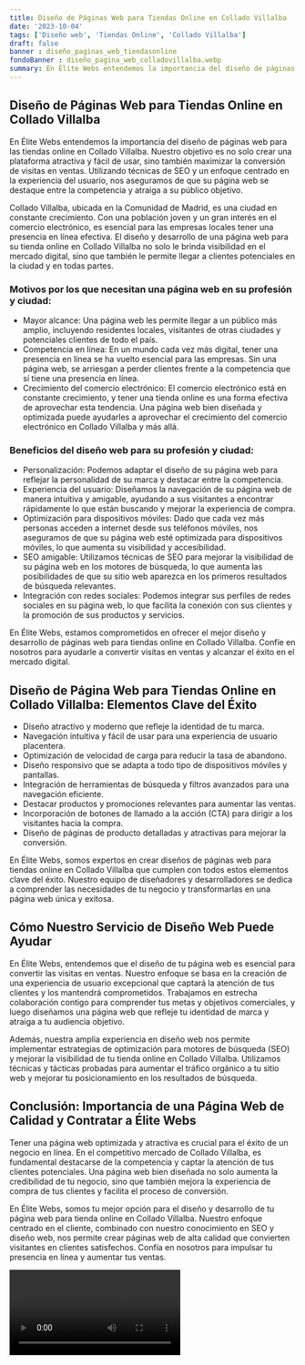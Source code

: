 ```yaml
---
title: Diseño de Páginas Web para Tiendas Online en Collado Villalba
date: '2023-10-04'
tags: ['Diseño web', 'Tiendas Online', 'Collado Villalba']
draft: false
banner : diseño_paginas_web_tiendasonline
fondoBanner : diseño_pagina_web_colladovillalba.webp
summary: En Élite Webs entendemos la importancia del diseño de páginas web para las tiendas online en Collado Villalba. Nuestro objetivo es no solo crear una plataforma atractiva y fácil de usar, sino también maximizar la conversión de visitas en ventas. Utilizando técnicas de SEO y un enfoque centrado en la experiencia del usuario, nos aseguramos de que su página web se destaque entre la competencia y atraiga a su público objetivo.
---
```


## Diseño de Páginas Web para Tiendas Online en Collado Villalba

En Élite Webs entendemos la importancia del diseño de páginas web para las tiendas online en Collado Villalba. Nuestro objetivo es no solo crear una plataforma atractiva y fácil de usar, sino también maximizar la conversión de visitas en ventas. Utilizando técnicas de SEO y un enfoque centrado en la experiencia del usuario, nos aseguramos de que su página web se destaque entre la competencia y atraiga a su público objetivo.

Collado Villalba, ubicada en la Comunidad de Madrid, es una ciudad en constante crecimiento. Con una población joven y un gran interés en el comercio electrónico, es esencial para las empresas locales tener una presencia en línea efectiva. El diseño y desarrollo de una página web para su tienda online en Collado Villalba no solo le brinda visibilidad en el mercado digital, sino que también le permite llegar a clientes potenciales en la ciudad y en todas partes.

### Motivos por los que necesitan una página web en su profesión y ciudad:

- Mayor alcance: Una página web les permite llegar a un público más amplio, incluyendo residentes locales, visitantes de otras ciudades y potenciales clientes de todo el país.
- Competencia en línea: En un mundo cada vez más digital, tener una presencia en línea se ha vuelto esencial para las empresas. Sin una página web, se arriesgan a perder clientes frente a la competencia que sí tiene una presencia en línea.
- Crecimiento del comercio electrónico: El comercio electrónico está en constante crecimiento, y tener una tienda online es una forma efectiva de aprovechar esta tendencia. Una página web bien diseñada y optimizada puede ayudarles a aprovechar el crecimiento del comercio electrónico en Collado Villalba y más allá.

### Beneficios del diseño web para su profesión y ciudad:

- Personalización: Podemos adaptar el diseño de su página web para reflejar la personalidad de su marca y destacar entre la competencia.
- Experiencia del usuario: Diseñamos la navegación de su página web de manera intuitiva y amigable, ayudando a sus visitantes a encontrar rápidamente lo que están buscando y mejorar la experiencia de compra.
- Optimización para dispositivos móviles: Dado que cada vez más personas acceden a internet desde sus teléfonos móviles, nos aseguramos de que su página web esté optimizada para dispositivos móviles, lo que aumenta su visibilidad y accesibilidad.
- SEO amigable: Utilizamos técnicas de SEO para mejorar la visibilidad de su página web en los motores de búsqueda, lo que aumenta las posibilidades de que su sitio web aparezca en los primeros resultados de búsqueda relevantes.
- Integración con redes sociales: Podemos integrar sus perfiles de redes sociales en su página web, lo que facilita la conexión con sus clientes y la promoción de sus productos y servicios.

En Élite Webs, estamos comprometidos en ofrecer el mejor diseño y desarrollo de páginas web para tiendas online en Collado Villalba. Confíe en nosotros para ayudarle a convertir visitas en ventas y alcanzar el éxito en el mercado digital.

<GifSeo />

<Cta />

## Diseño de Página Web para Tiendas Online en Collado Villalba: Elementos Clave del Éxito

- Diseño atractivo y moderno que refleje la identidad de tu marca.
- Navegación intuitiva y fácil de usar para una experiencia de usuario placentera.
- Optimización de velocidad de carga para reducir la tasa de abandono.
- Diseño responsivo que se adapta a todo tipo de dispositivos móviles y pantallas.
- Integración de herramientas de búsqueda y filtros avanzados para una navegación eficiente.
- Destacar productos y promociones relevantes para aumentar las ventas.
- Incorporación de botones de llamado a la acción (CTA) para dirigir a los visitantes hacia la compra.
- Diseño de páginas de producto detalladas y atractivas para mejorar la conversión.

En Élite Webs, somos expertos en crear diseños de páginas web para tiendas online en Collado Villalba que cumplen con todos estos elementos clave del éxito. Nuestro equipo de diseñadores y desarrolladores se dedica a comprender las necesidades de tu negocio y transformarlas en una página web única y exitosa.

## Cómo Nuestro Servicio de Diseño Web Puede Ayudar

En Élite Webs, entendemos que el diseño de tu página web es esencial para convertir las visitas en ventas. Nuestro enfoque se basa en la creación de una experiencia de usuario excepcional que captará la atención de tus clientes y los mantendrá comprometidos. Trabajamos en estrecha colaboración contigo para comprender tus metas y objetivos comerciales, y luego diseñamos una página web que refleje tu identidad de marca y atraiga a tu audiencia objetivo.

Además, nuestra amplia experiencia en diseño web nos permite implementar estrategias de optimización para motores de búsqueda (SEO) y mejorar la visibilidad de tu tienda online en Collado Villalba. Utilizamos técnicas y tácticas probadas para aumentar el tráfico orgánico a tu sitio web y mejorar tu posicionamiento en los resultados de búsqueda.

## Conclusión: Importancia de una Página Web de Calidad y Contratar a Élite Webs

Tener una página web optimizada y atractiva es crucial para el éxito de un negocio en línea. En el competitivo mercado de Collado Villalba, es fundamental destacarse de la competencia y captar la atención de tus clientes potenciales. Una página web bien diseñada no solo aumenta la credibilidad de tu negocio, sino que también mejora la experiencia de compra de tus clientes y facilita el proceso de conversión.

En Élite Webs, somos tu mejor opción para el diseño y desarrollo de tu página web para tienda online en Collado Villalba. Nuestro enfoque centrado en el cliente, combinado con nuestro conocimiento en SEO y diseño web, nos permite crear páginas web de alta calidad que convierten visitantes en clientes satisfechos. Confía en nosotros para impulsar tu presencia en línea y aumentar tus ventas.

<Video />

<CtaBot job='Tiendas Online' city='Collado Villalba'/>

<Gmaps query='Collado Villalba+españa+maps' />